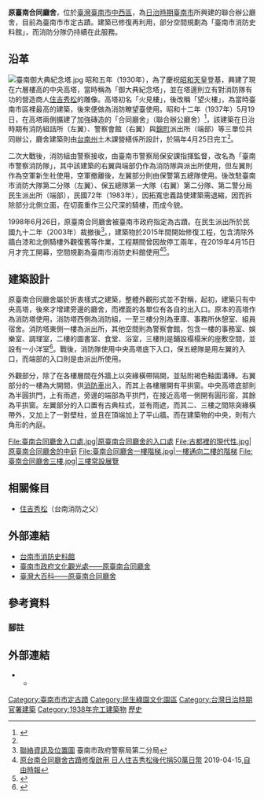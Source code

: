 {{tw monument
|name = 原臺南合同廳舍
|formername = 台南合同廳舍
|image = 台南合同廳舍 Jun 2019.jpg
|imagename = 修復後的樣貌
{{Infobox mapframe|tyep=shape|zoom、=15|frame-width=280}}
|othername = 
|formalname = 
|level = 直轄市定古蹟
|class = 公共建築
|time = {{flagicon|Empire of Japan}}日治[[昭和|昭和]]十三年（1938年）
|date = 1998年6月25日
|location = [[臺南市|臺南市]][[中西區_(台灣)|中西區]]中正路2之1號
|coordinates = {{Coord|22.992641|120.204381|type:landmark|display=it}}
|open = 
|cost = 
|website = 
|reg_url =https://nchdb.boch.gov.tw/assets/overview/monument/19980626000002
}}
'''原臺南合同廳舍'''，位於[[臺灣|臺灣]][[臺南市|臺南市]][[中西區_(台灣)|中西區]]，為[[台灣日治時期|日治時期]][[臺南市_(州轄市)|臺南市]]所興建的聯合辦公廳舍，目前為臺南市市定古蹟。建築已修復再利用，部分空間規劃為「臺南市消防史料館」，而消防分隊仍持續在此服務。


== 沿革 ==
[[File:臺南御大典紀念塔.jpg|thumb]]
昭和五年（1930年），為了慶祝[[昭和天皇|昭和天皇]]登基，興建了現在六層樓高的中央高塔，當時稱為「御大典紀念塔」，並在塔邊則立有對消防隊有功的營造商人[[住吉秀松|住吉秀松]]的雕像{{r|營造業史}}{{r|王}}。高塔初名「火見樓」，後改稱「望火樓」，為當時臺南市區裡最高的建築，後來便做為消防瞭望臺使用。昭和十二年（1937年）5月19日，在高塔兩側擴建了加強磚造的「合同廳舍」（聯合辦公廳舍）<ref name="楊仁江">{{Cite book |url=https://tm.ncl.edu.tw/article?u=022_001_00000598 |date=2003-09 |title=原臺南合同廳舍調查研究與修護計畫 |isbn=9570151153 |author=楊仁江 |publisher=台南市政府 |accessdate=2019-04-07 |archive-date=2019-07-24 |archive-url=https://web.archive.org/web/20190724225852/https://tm.ncl.edu.tw/article?u=022_001_00000598 |dead-url=no }}</ref>{{rp|page=61}}，該建築在日治時期有消防組詰所（左翼）、警察會館（右翼）與[[錦町_(台南市)|錦町]]派出所（端部）等三單位共同辦公，廳舍建築則由[[台南州|台南州]]土木課營繕係所設計，於隔年4月25日完工<ref name="楊仁江" />{{rp|page=61}}。

二次大戰後，消防組由警察接收，由臺南市警察局保安課指揮監督，改名為「臺南市警察消防隊」，其中該建築的右翼與端部仍作為消防隊與派出所使用，但左翼則作為空軍新生社使用，空軍撤離後，左翼部分則由保警第五總隊使用。後改駐臺南市消防大隊第二分隊（左翼）、保五總隊第一大隊（右翼）第二分隊、第二警分局民生派出所（端部），民國72年（1983年），因拓寬忠義路使建築需退縮，因而拆除部分北側立面，在切面重作三公尺深的騎樓，而成今貌。

1998年6月26日，原臺南合同廳舍被臺南市政府指定為古蹟。在民生派出所於民國九十二年（2003年）裁撤後<ref>[https://www.tnpd.gov.tw/precinct2/Content/Article/749008d3-b48f-05a2-1f19-7b27193b2b2d 聯絡資訊及位置圖] {{Wayback|url=https://www.tnpd.gov.tw/precinct2/Content/Article/749008d3-b48f-05a2-1f19-7b27193b2b2d |date=20190726083549 }} 臺南市政府警察局第二分局</ref>。，建築物於2015年間開始修復工程，包含清除外牆白漆和北側騎樓外觀復舊等作業，工程期間曾因故停工兩年，在2019年4月15日月才完工開幕，空間規劃為臺南市消防史料館使用<ref>[https://news.ltn.com.tw/news/life/breakingnews/2759368 原台南合同廳舍古蹟修復啟用 日人住吉秀松後代捐50萬日幣] {{Wayback|url=https://news.ltn.com.tw/news/life/breakingnews/2759368 |date=20201202072508 }} 2019-04-15,[[自由時報|自由時報]]</ref><ref>{{cite news|author1=王俊忠|url=https://news.ltn.com.tw/news/life/breakingnews/2753581|title=古蹟活化又一例！台南合同廳舍消防史料館4/15啟用|accessdate=2019-04-09|work=公視新聞網|date=2019-04-09|archive-date=2022-03-24|archive-url=https://web.archive.org/web/20220324075516/https://news.ltn.com.tw/news/life/breakingnews/2753581|dead-url=no}}</ref>。

== 建築設計 ==
原臺南合同廳舍屬於折衷樣式之建築，整體外觀形式並不對稱，起初，建築只有中央高塔，後來才增建旁邊的廳舍，而裡面的各單位有各自的出入口。原本的高塔作為消防塔使用，消防塔西側為消防組，一至三樓分別為車庫、事務所休憩室、組員宿舍。消防塔東側一樓為派出所，其他空間則為警察會館，包含一樓的事務室、娛樂室、調理室，二樓的圖書室、食堂、浴室，三樓則是鋪設榻榻米的座敷空間，並設有一小洋室<ref>{{Cite web|title=臺南合同廳舍上棟式舉行さる|url=http://stfj.ntl.edu.tw/cgi-bin/gs32/gsweb.cgi?o=dpjournal&s=id=%22jpli2008-pd-sxt_0705_319_n004-007_no07_j%22.&searchmode=basic|accessdate=|author=|date=1938-05-23|format=|publisher=台南南報印刷部|language=}}</ref>。戰後，消防隊使用中央高塔底下入口，保五總隊是用左翼的入口，而端部的入口則是由派出所使用。


外觀部分，除了在各樓層間在外牆上以突緣橫帶隔開，並貼附褐色釉面溝磚。右翼部分的一樓為大開間，供[[消防車|消防車]]出入，而其上各樓層開有平拱窗。中央高塔底部則為半圓拱門，上有雨遮，旁邊的端部為平拱門，在接近高塔一側開有圓形窗，其餘為平拱窗。左翼部分的入口置有古典柱式，並有雨遮，而其二、三樓之間除突緣橫帶外，又加上了一對壁柱，並且在頂端加上了平山牆。而在建築物的中央，則有六角形的內庭。

<gallery mode="packed" heights="200">
File:臺南合同廳舍入口處.jpg|原臺南合同廳舍的入口處
File:古都裡的現代性.jpg|原臺南合同廳舍的中庭
File:臺南合同廳舍一樓階梯.jpg|一樓通向二樓的階梯
File:臺南合同廳舍三樓.jpg|三樓常設展覽
</gallery>

== 相關條目 ==

* [[住吉秀松|住吉秀松]]（台南消防之父）

== 外部連結 ==
*[https://www.facebook.com/pages/category/Nonprofit-Organization/%E8%87%BA%E5%8D%97%E5%B8%82%E6%B6%88%E9%98%B2%E5%8F%B2%E6%96%99%E9%A4%A8-312762576044213/ 台南市消防史料館] {{Wayback|url=https://www.facebook.com/pages/category/Nonprofit-Organization/%E8%87%BA%E5%8D%97%E5%B8%82%E6%B6%88%E9%98%B2%E5%8F%B2%E6%96%99%E9%A4%A8-312762576044213/ |date=20190825153105 }}
*[https://www.twtainan.net/zh-tw/attractions/detail/759 臺南市政府文化觀光處——原臺南合同廳舍] {{Wayback|url=https://www.twtainan.net/zh-tw/attractions/detail/759 |date=20201125162843 }}
*[http://nrch.culture.tw/twpedia.aspx?id=8347&Keyword=%E5%8F%B0%E5%8D%97+or+%E8%87%BA%E5%8D%97 臺灣大百科——原臺南合同廳舍] {{Wayback|url=http://nrch.culture.tw/twpedia.aspx?id=8347&Keyword=%E5%8F%B0%E5%8D%97+or+%E8%87%BA%E5%8D%97 |date=20190725010806 }}
== 參考資料 ==
=== 腳註 ===
{{reflist|2|refs=
<ref name="王">{{cite news |url=https://news.ltn.com.tw/news/life/breakingnews/2758795 |author=王俊忠 |title=〈日籍消防先驅近百年老宅猶存 住吉秀松子孫返「台南老家」內心感動〉 |publisher=《自由時報》 |date=2019-04-14 |accessdate=2019-07-06 |archive-date=2020-11-20 |archive-url=https://web.archive.org/web/20201120212117/https://news.ltn.com.tw/news/life/breakingnews/2758795 |dead-url=no }}</ref>
<ref name="營造業史">{{cite book|author=互助營造股份有限公司 |title=《臺灣營造業百年史》 |publisher=遠流 |date=2012-08-01 |isbn=978-957-32-6985-4 |pages=頁73}}</ref>

=== 書籍 ===
#{{cite book|author=傅朝卿 |title=台南市古蹟與歷史建築總覽 |publisher=台灣建築與文化資產出版社 |location=台南市 |isbn=957-30880-4-5 |pages=233頁|date=2001年11月}}
#{{cite book|author=遠流台灣館 |title=台南歷史深度旅遊 |date=2003-02-01 |publisher=遠流出版社 |location=台北市 |isbn=957-30880-4-5 |pages=158頁}}
#{{cite book|author=范勝雄 |title=府城叢談 (4) |date=2001-07-01 |publisher=臺南市政府 |isbn=957-02-2143-7 |pages=93、94頁}}}}

== 外部連結 ==
{{commons category|Old Tainan Joint Government Offices}}
*{{Facebook|臺南市政府消防局中正分隊消防隊-161215521395263|臺南市政府消防局中正分隊消防隊}} 
**{{Facebook|臺南市消防史料館-312762576044213|臺南市消防史料館}}
{{臺南市古蹟}}
{{台灣直轄市定古蹟}}
[[Category:臺南市市定古蹟|Category:臺南市市定古蹟]]
[[Category:民生綠園文化園區|Category:民生綠園文化園區]]
[[Category:台灣日治時期官署建築|Category:台灣日治時期官署建築]]
[[Category:1938年完工建築物|Category:1938年完工建築物]]
[[Category:日本合同廳舍|歷史]]